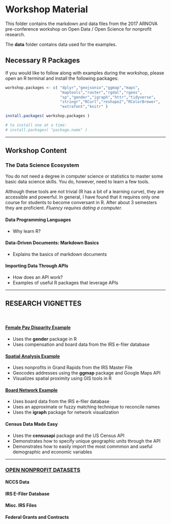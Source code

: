 # Workshop Material

This folder contains the markdown and data files from the 2017 ARNOVA pre-conference workshop on Open Data / Open Science for nonprofit research.

The **data** folder contains data used for the examples.


## Necessary R Packages

If you would like to follow along with examples during the workshop, please open an R terminal and install the following packages:

```r

workshop.packages <- c( "dplyr","geojsonio","ggmap","maps",
                        "maptools","raster","rgdal","rgeos",
                        "sp","gender","igraph","httr","tidyverse",
                        "stringr","RCurl","reshape2","RColorBrewer",
                        "extrafont","knitr" )

install.packages( workshop.packages )

# to install one at a time:
# install.packages( "package.name" )


```


------------------

## Workshop Content


### The Data Science Ecosystem

You do not need a degree in computer science or statistics to master some basic data science skills. You do, however, need to learn a few tools.

Although these tools are not trivial (R has a bit of a learning curve), they are accessible and powerful. In general, I have found that it requires only one course for students to become conversant in R. After about 3 semesters they are proficient. *Fluency requires dating a computer.*


#### Data Programming Languages

* Why learn R? 


#### Data-Driven Documents: Markdown Basics 

* Explains the basics of markdown documents



#### Importing Data Through APIs

* How does an API work? 
* Examples of useful R packages that leverage APIs




-------------------------

## RESEARCH VIGNETTES

<br>

#### [Female Pay Disparity Example](https://lecy.github.io/arnova-2017-workshop/workshop/coding_gender.html)

* Uses the **gender** package in R
* Uses compensation and board data from the IRS e-filer database


#### [Spatial Analysis Example](https://lecy.github.io/arnova-2017-workshop/workshop/spatial_example.html)

* Uses nonprofits in Grand Rapids from the IRS Master File
* Geocodes addresses using the **ggmap** package and Google Maps API
* Visualizes spatial proximity using GIS tools in R


#### [Board Network Example](https://lecy.github.io/arnova-2017-workshop/workshop/board_networks.html)

* Uses board data from the IRS e-filer database
* Uses an approximate or fuzzy matching technique to reconcile names
* Uses the **igraph** package for network visualization


#### Census Data Made Easy

* Uses the **censusapi** package and the US Census API
* Demonstrates how to specify unique geographic units through the API
* Demonstrates how to easily import the most commmon and useful demographic and economic variables




------------------

### [OPEN NONPROFIT DATASETS](https://lecy.github.io/arnova-2017-workshop/OpenData/)


#### NCCS Data


#### IRS E-Filer Database



#### Misc. IRS Files



#### Federal Grants and Contracts





















